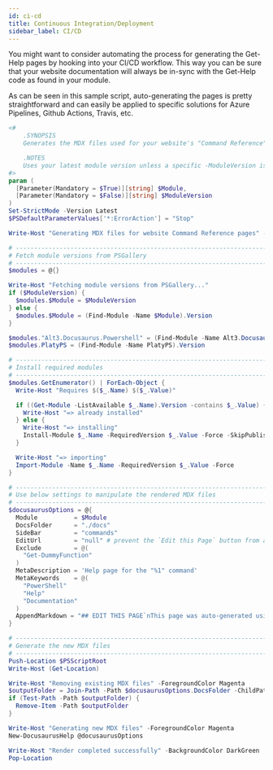 ```yaml
---
id: ci-cd
title: Continuous Integration/Deployment
sidebar_label: CI/CD
---
```


You might want to consider automating the process for generating the Get-Help pages
by hooking into your CI/CD workflow. This way you can be sure that your website
documentation will always be in-sync with the Get-Help code as found in your module.

As can be seen in this sample script,
auto-generating the pages is pretty straightforward and can easily be applied
to specific solutions for Azure Pipelines, Github Actions, Travis, etc.

```powershell
<#
    .SYNOPSIS
    Generates the MDX files used for your website's "Command Reference" pages.

    .NOTES
    Uses your latest module version unless a specific -ModuleVersion is provided.
#>
param (
  [Parameter(Mandatory = $True)][string] $Module,
  [Parameter(Mandatory = $False)][string] $ModuleVersion
)
Set-StrictMode -Version Latest
$PSDefaultParameterValues['*:ErrorAction'] = "Stop"

Write-Host "Generating MDX files for website Command Reference pages" -BackgroundColor DarkGreen

# -----------------------------------------------------------------------------
# Fetch module versions from PSGallery
# -----------------------------------------------------------------------------
$modules = @{}

Write-Host "Fetching module versions from PSGallery..."
if ($ModuleVersion) {
  $modules.$Module = $ModuleVersion
} else {
  $modules.$Module = (Find-Module -Name $Module).Version
}

$modules."Alt3.Docusaurus.Powershell" = (Find-Module -Name Alt3.Docusaurus.Powershell).Version
$modules.PlatyPS = (Find-Module -Name PlatyPS).Version

# -----------------------------------------------------------------------------
# Install required modules
# -----------------------------------------------------------------------------
$modules.GetEnumerator() | ForEach-Object {
  Write-Host "Requires $($_.Name) $($_.Value)"

  if ((Get-Module -ListAvailable $_.Name).Version -contains $_.Value) {
    Write-Host "=> already installed"
  } else {
    Write-Host "=> installing"
    Install-Module $_.Name -RequiredVersion $_.Value -Force -SkipPublisherCheck -AllowClobber -Scope CurrentUser
  }

  Write-Host "=> importing"
  Import-Module -Name $_.Name -RequiredVersion $_.Value -Force
}

# -----------------------------------------------------------------------------
# Use below settings to manipulate the rendered MDX files
# -----------------------------------------------------------------------------
$docusaurusOptions = @{
  Module          = $Module
  DocsFolder      = "./docs"
  SideBar         = "commands"
  EditUrl         = "null" # prevent the `Edit this Page` button from appearing
  Exclude         = @(
    "Get-DummyFunction"
  )
  MetaDescription = 'Help page for the "%1" command'
  MetaKeywords    = @(
    "PowerShell"
    "Help"
    "Documentation"
  )
  AppendMarkdown = "## EDIT THIS PAGE`nThis page was auto-generated using the comment based help in $($Module) $($modules.$Module)."
}

# -----------------------------------------------------------------------------
# Generate the new MDX files
# -----------------------------------------------------------------------------
Push-Location $PSScriptRoot
Write-Host (Get-Location)

Write-Host "Removing existing MDX files" -ForegroundColor Magenta
$outputFolder = Join-Path -Path $docusaurusOptions.DocsFolder -ChildPath $docusaurusOptions.Sidebar | Join-Path -ChildPath "*.*"
if (Test-Path -Path $outputFolder) {
  Remove-Item -Path $outputFolder
}

Write-Host "Generating new MDX files" -ForegroundColor Magenta
New-DocusaurusHelp @docusaurusOptions

Write-Host "Render completed successfully" -BackgroundColor DarkGreen
Pop-Location
```
